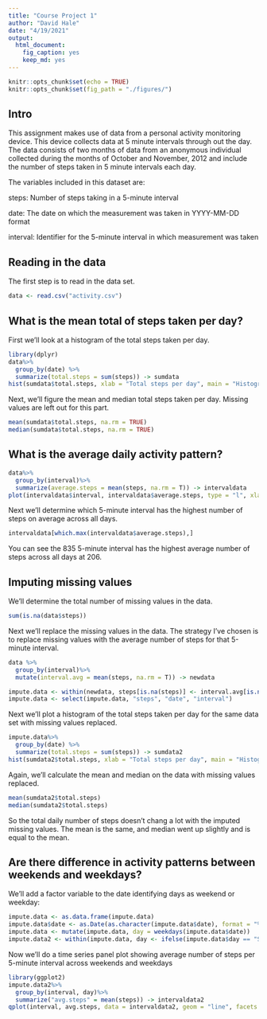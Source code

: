 ---
title: "Course Project 1"
author: "David Hale"
date: "4/19/2021"
output: 
  html_document: 
    fig_caption: yes
    keep_md: yes
---

```{r setup, include=FALSE}
knitr::opts_chunk$set(echo = TRUE)
knitr::opts_chunk$set(fig_path = "./figures/")
```

## Intro

This assignment makes use of data from a personal activity monitoring device. This device collects data at 5 minute intervals through out the day. The data consists of two months of data from an anonymous individual collected during the months of October and November, 2012 and include the number of steps taken in 5 minute intervals each day.

The variables included in this dataset are:

steps: Number of steps taking in a 5-minute interval

date: The date on which the measurement was taken in YYYY-MM-DD format

interval: Identifier for the 5-minute interval in which measurement was taken

## Reading in the data

The first step is to read in the data set.

```{r}
data <- read.csv("activity.csv")
```

## What is the mean total of steps taken per day?

First we'll look at a histogram of the total steps taken per day.

```{r data, echo=TRUE}
library(dplyr)
data%>%
  group_by(date) %>%
  summarize(total.steps = sum(steps)) -> sumdata
hist(sumdata$total.steps, xlab = "Total steps per day", main = "Histogram of Total Steps Per Day")
```

Next, we'll figure the mean and median total steps taken per day.  Missing values are left out for this part.

```{r sumdata}
mean(sumdata$total.steps, na.rm = TRUE)
median(sumdata$total.steps, na.rm = TRUE)
```

## What is the average daily activity pattern?

```{r}
data%>%
  group_by(interval)%>%
  summarize(average.steps = mean(steps, na.rm = T)) -> intervaldata
plot(intervaldata$interval, intervaldata$average.steps, type = "l", xlab = "5-minute interval", ylab = "Average number of steps")
```

Next we'll determine which 5-minute interval has the highest number of steps on average across all days.

```{r intervaldata}
intervaldata[which.max(intervaldata$average.steps),]
```
You can see the 835 5-minute interval has the highest average number of steps across all days at 206.

## Imputing missing values

We'll determine the total number of missing values in the data.

```{r}
sum(is.na(data$steps))
```

Next we'll replace the missing values in the data.  The strategy I've chosen is to replace missing values with the average number of steps for that 5-minute interval.

```{r}
data %>%
  group_by(interval)%>%
  mutate(interval.avg = mean(steps, na.rm = T)) -> newdata

impute.data <- within(newdata, steps[is.na(steps)] <- interval.avg[is.na(steps)])
impute.data <- select(impute.data, "steps", "date", "interval")
```

Next we'll plot a histogram of the total steps taken per day for the same data set with missing values replaced.

```{r}
impute.data%>%
  group_by(date) %>%
  summarize(total.steps = sum(steps)) -> sumdata2
hist(sumdata2$total.steps, xlab = "Total steps per day", main = "Histogram of Total Steps Per Day")
```

Again, we'll calculate the mean and median on the data with missing values replaced.

```{r}
mean(sumdata2$total.steps)
median(sumdata2$total.steps)
```

So the total daily number of steps doesn't chang a lot with the imputed missing values.  The mean is the same, and median went up slightly and is equal to the mean.

## Are there difference in activity patterns between weekends and weekdays?

We'll add a factor variable to the date identifying days as weekend or weekday:

```{r}
impute.data <- as.data.frame(impute.data)
impute.data$date <- as.Date(as.character(impute.data$date), format = "%m/%d/%Y")
impute.data <- mutate(impute.data, day = weekdays(impute.data$date))
impute.data2 <- within(impute.data, day <- ifelse(impute.data$day == "Saturday" | impute.data$day == "Sunday", "weekend", "weekday"))
```

Now we'll do a time series panel plot showing average number of steps per 5-minute interval across weekends and weekdays

```{r, out.width = "100%"}
library(ggplot2)
impute.data2%>%
  group_by(interval, day)%>%
  summarize("avg.steps" = mean(steps)) -> intervaldata2
qplot(interval, avg.steps, data = intervaldata2, geom = "line", facets = .~day)
```